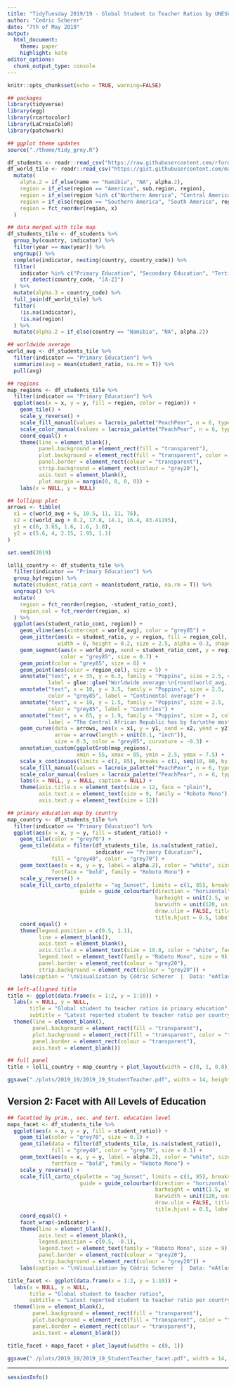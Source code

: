 ```yaml
---
title: "TidyTuesday 2019/19 - Global Student to Teacher Ratios by UNESCO"
author: "Cedric Scherer"
date: "7th of May 2019"
output:
  html_document:
    theme: paper
    highlight: kate
editor_options: 
  chunk_output_type: console
---
```


```r
knitr::opts_chunk$set(echo = TRUE, warning=FALSE)
```

```r
## packages
library(tidyverse)
library(egg)
library(rcartocolor)
library(LaCroixColoR)
library(patchwork)

## ggplot theme updates
source("./theme/tidy_grey.R")
```

```r
df_students <- readr::read_csv("https://raw.githubusercontent.com/rfordatascience/tidytuesday/master/data/2019/2019-05-07/student_teacher_ratio.csv")
df_world_tile <- readr::read_csv("https://gist.githubusercontent.com/maartenzam/787498bbc07ae06b637447dbd430ea0a/raw/9a9dafafb44d8990f85243a9c7ca349acd3a0d07/worldtilegrid.csv") %>% 
  mutate(
    alpha.2 = if_else(name == "Namibia", "NA", alpha.2),
    region = if_else(region == "Americas", sub.region, region),
    region = if_else(region %in% c("Northern America", "Central America", "Caribbean"), "North America", region),
    region = if_else(region == "Southern America", "South America", region),
    region = fct_reorder(region, x)
  )
```

```r
## data merged with tile map
df_students_tile <- df_students %>% 
  group_by(country, indicator) %>% 
  filter(year == max(year)) %>% 
  ungroup() %>% 
  complete(indicator, nesting(country, country_code)) %>% 
  filter(
    indicator %in% c("Primary Education", "Secondary Education", "Tertiary Education"), 
    str_detect(country_code, "[A-Z]")
  ) %>% 
  mutate(alpha.3 = country_code) %>%
  full_join(df_world_tile) %>%
  filter(
    !is.na(indicator),
    !is.na(region)
  ) %>% 
  mutate(alpha.2 = if_else(country == "Namibia", "NA", alpha.2))
```

```r
## worldwide average
world_avg <- df_students_tile %>% 
  filter(indicator == "Primary Education") %>% 
  summarize(avg = mean(student_ratio, na.rm = T)) %>% 
  pull(avg)

## regions
map_regions <- df_students_tile %>% 
  filter(indicator == "Primary Education") %>% 
  ggplot(aes(x = x, y = y, fill = region, color = region)) + 
    geom_tile() +
    scale_y_reverse() +
    scale_fill_manual(values = lacroix_palette("PeachPear", n = 6, type = "discrete"), guide = F) +
    scale_color_manual(values = lacroix_palette("PeachPear", n = 6, type = "discrete"), guide = F) +
    coord_equal() +
    theme(line = element_blank(),
          panel.background = element_rect(fill = "transparent"),
          plot.background = element_rect(fill = "transparent", color = "transparent"),
          panel.border = element_rect(colour = "transparent"),
          strip.background = element_rect(colour = "grey20"),
          axis.text = element_blank(),
          plot.margin = margin(0, 0, 0, 0)) +
    labs(x = NULL, y = NULL)

## lollipop plot
arrows <- tibble(
  x1 = c(world_avg + 6, 10.5, 11, 11, 76),
  x2 = c(world_avg + 0.2, 17.8, 14.1, 16.4, 83.41195),
  y1 = c(6, 3.65, 1.6, 1.6, 1.8),
  y2 = c(5.6, 4, 2.15, 1.95, 1.1)
)

set.seed(2019)

lolli_country <- df_students_tile %>% 
  filter(indicator == "Primary Education") %>% 
  group_by(region) %>% 
  mutate(student_ratio_cont = mean(student_ratio, na.rm = T)) %>% 
  ungroup() %>% 
  mutate(
    region = fct_reorder(region, -student_ratio_cont), 
    region_col = fct_reorder(region, x)
  ) %>% 
  ggplot(aes(student_ratio_cont, region)) + 
    geom_vline(aes(xintercept = world_avg), color = "grey85") +
    geom_jitter(aes(x = student_ratio, y = region, fill = region_col), color = "grey85", 
                width = 0, height = 0.2, size = 2.5, alpha = 0.3, shape = 21) +
    geom_segment(aes(x = world_avg, xend = student_ratio_cont, y = region, yend = region), 
                 color = "grey85", size = 0.7) +
    geom_point(color = "grey85", size = 6) + 
    geom_point(aes(color = region_col), size = 5) + 
    annotate("text", x = 35, y = 6.3, family = "Poppins", size = 2.5, color = "grey85", 
             label = glue::glue("Worldwide average:\n{round(world_avg, 1)} students per teacher")) +
    annotate("text", x = 10, y = 3.5, family = "Poppins", size = 2.5, 
             color = "grey85", label = "Continental average") +
    annotate("text", x = 10, y = 1.5, family = "Poppins", size = 2.5, 
             color = "grey85", label = "Countries") +
    annotate("text", x = 65, y = 1.9, family = "Poppins", size = 2, color = "grey85", 
             label = "The Central African Republic has by far\nthe most students per teacher") +
    geom_curve(data = arrows, aes(x = x1, y = y1, xend = x2, yend = y2), 
               arrow = arrow(length = unit(0.1, "inch")), 
               size = 0.3, color = "grey85", curvature = -0.3) +
    annotation_custom(ggplotGrob(map_regions), 
                      xmin = 55, xmax = 85, ymin = 2.5, ymax = 7.5) +
    scale_x_continuous(limits = c(1, 85), breaks = c(1, seq(10, 80, by = 10))) +
    scale_fill_manual(values = lacroix_palette("PeachPear", n = 6, type = "discrete"), guide = F) +
    scale_color_manual(values = lacroix_palette("PeachPear", n = 6, type = "discrete"), guide = F) +
    labs(x = NULL, y = NULL, caption = NULL) +
    theme(axis.title.x = element_text(size = 12, face = "plain"),
          axis.text.x = element_text(size = 9, family = "Roboto Mono"),
          axis.text.y = element_text(size = 12))
```

```r
## primary education map by country
map_country <- df_students_tile %>% 
  filter(indicator == "Primary Education") %>% 
  ggplot(aes(x = x, y = y, fill = student_ratio)) + 
    geom_tile(color = "grey70") +
    geom_tile(data = filter(df_students_tile, is.na(student_ratio), 
                            indicator == "Primary Education"), 
              fill = "grey40", color = "grey70") +
    geom_text(aes(x = x, y = y, label = alpha.2), color = "white", size = 2.3, 
              fontface = "bold", family = "Roboto Mono") +
    scale_y_reverse() +
    scale_fill_carto_c(palette = "ag_Sunset", limits = c(1, 85), breaks = c(1, seq(10, 80, by = 10)), name  = NULL,
                       guide = guide_colourbar(direction = "horizontal",
                                               barheight = unit(1.5, units = "mm"), 
                                               barwidth = unit(120, units = "mm"),
                                               draw.ulim = FALSE, title.position = 'bottom',
                                               title.hjust = 0.5, label.hjust = 0.5)) + 
    coord_equal() +
    theme(legend.position = c(0.5, 1.1),
          line = element_blank(),
          axis.text = element_blank(),
          axis.title.x = element_text(size = 10.8, color = "white", face = "plain", hjust = 1),
          legend.text = element_text(family = "Roboto Mono", size = 9),
          panel.border = element_rect(colour = "grey20"),
          strip.background = element_rect(colour = "grey20")) +
    labs(caption = '\nVisualization by Cédric Scherer  |  Data: "eAtlas of Teachers" by UNESCO', x = NULL, y = NULL)
```

```r
## left-alligned title
title <- ggplot(data.frame(x = 1:2, y = 1:10)) +
  labs(x = NULL, y = NULL,
       title = "Global student to teacher ratios in primary education", 
       subtitle = "Latest reported student to teacher ratio per country and continent (2012-2018)\n")+
  theme(line = element_blank(),
        panel.background = element_rect(fill = "transparent"),
        plot.background = element_rect(fill = "transparent", color = "transparent"),
        panel.border = element_rect(colour = "transparent"),
        axis.text = element_blank())
```

```r
## full panel
title + lolli_country + map_country + plot_layout(width = c(0, 1, 0.8))

ggsave("./plots/2019_19/2019_19_StudentTeacher.pdf", width = 14, height = 5.5, device = cairo_pdf)
```

## Version 2: Facet with All Levels of Education

```r
## facetted by prim., sec. and tert. education level
maps_facet <- df_students_tile %>% 
  ggplot(aes(x = x, y = y, fill = student_ratio)) + 
    geom_tile(color = "grey70", size = 0.1) +
    geom_tile(data = filter(df_students_tile, is.na(student_ratio)), 
              fill = "grey40", color = "grey70", size = 0.1) +
    geom_text(aes(x = x, y = y, label = alpha.2), color = "white", size = 1.6, 
              fontface = "bold", family = "Roboto Mono") +
    scale_y_reverse() +
    scale_fill_carto_c(palette = "ag_Sunset", limits = c(1, 85), breaks = c(1, seq(10, 80, by = 10)), name  = NULL,
                       guide = guide_colourbar(direction = "horizontal",
                                               barheight = unit(1.5, units = "mm"), 
                                               barwidth = unit(120, units = "mm"),
                                               draw.ulim = FALSE, title.position = 'bottom',
                                               title.hjust = 0.5, label.hjust = 0.5)) + 
    coord_equal() +
    facet_wrap(~indicator) +
    theme(line = element_blank(),
          axis.text = element_blank(),
          legend.position = c(0.5, -0.1),
          legend.text = element_text(family = "Roboto Mono", size = 9),
          panel.border = element_rect(colour = "grey20"),
          strip.background = element_rect(colour = "grey20")) +
    labs(caption = '\nVisualization by Cédric Scherer  |  Data: "eAtlas of Teachers" by UNESCO', x = "", y = NULL)

title_facet <- ggplot(data.frame(x = 1:2, y = 1:10)) +
  labs(x = NULL, y = NULL,
       title = "Global student to teacher ratios", 
       subtitle = "Latest reported student to teacher ratio per country and educational level (2012-2018)\n")+
  theme(line = element_blank(),
        panel.background = element_rect(fill = "transparent"),
        plot.background = element_rect(fill = "transparent", color = "transparent"),
        panel.border = element_rect(colour = "transparent"),
        axis.text = element_blank())
```

```r
title_facet + maps_facet + plot_layout(widths = c(0, 1))

ggsave("./plots/2019_19/2019_19_StudentTeacher_facet.pdf", width = 14, height = 5.5, device = cairo_pdf)
```

***

```r
sessionInfo()
```

